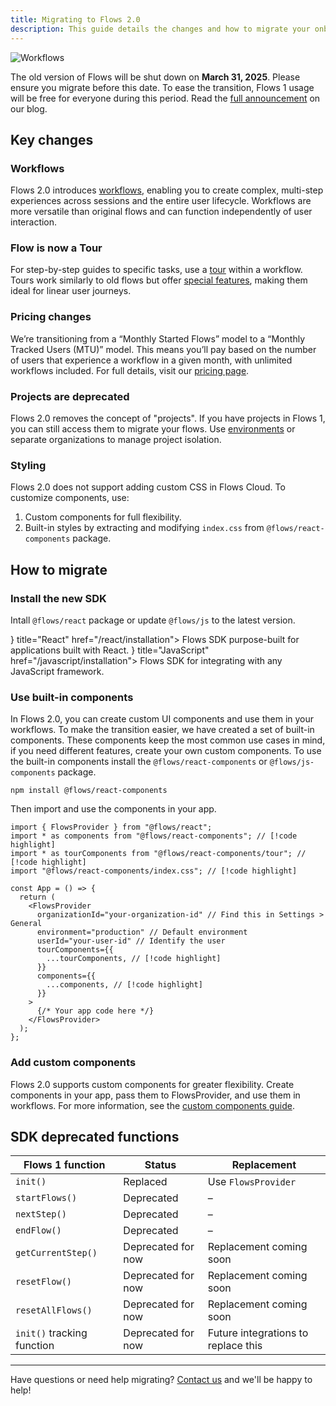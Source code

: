 ```yaml
---
title: Migrating to Flows 2.0
description: This guide details the changes and how to migrate your onboarding flows to Flows 2.0
---
```



![Workflows](/workflows/main.png)

The old version of Flows will be shut down on **March 31, 2025**. Please ensure you migrate before
this date. To ease the transition, Flows 1 usage will be free for everyone during this period. Read the [full announcement](https://flows.sh/blog/flows-v2) on our blog.

## Key changes

### Workflows

Flows 2.0 introduces [workflows](/workflows/overview), enabling you to create complex, multi-step experiences across sessions and the entire user lifecycle. Workflows are more versatile than original flows and can function independently of user interaction.

### Flow is now a Tour

For step-by-step guides to specific tasks, use a [tour](/tours) within a workflow. Tours work similarly to old flows but offer [special features](/tours#tours-vs-workflows), making them ideal for linear user journeys.

### Pricing changes

We’re transitioning from a “Monthly Started Flows” model to a “Monthly Tracked Users (MTU)” model. This means you’ll pay based on the number of users that experience a workflow in a given month, with unlimited workflows included. For full details, visit our [pricing page](https://flows.sh/pricing).

### Projects are deprecated

Flows 2.0 removes the concept of "projects". If you have projects in Flows 1, you can still access them to migrate your flows. Use [environments](/environments) or separate organizations to manage project isolation.

### Styling

Flows 2.0 does not support adding custom CSS in Flows Cloud. To customize components, use:

1. Custom components for full flexibility.
2. Built-in styles by extracting and modifying `index.css` from `@flows/react-components` package.

## How to migrate

<Steps>

<Step>

### Install the new SDK

Intall `@flows/react` package or update `@flows/js` to the latest version.

<Cards>
  <Card icon={<React16 />} title="React" href="/react/installation">
    Flows SDK purpose-built for applications built with React.
  </Card>
  <Card icon={<JavaScript16 />} title="JavaScript" href="/javascript/installation">
    Flows SDK for integrating with any JavaScript framework.
  </Card>
</Cards>

</Step>

<Step>

### Use built-in components

In Flows 2.0, you can create custom UI components and use them in your workflows. To make the transition easier, we have created a set of built-in components. These components keep the most common use cases in mind, if you need different features, create your own custom components. To use the built-in components install the `@flows/react-components` or `@flows/js-components` package.

```package-install
npm install @flows/react-components
```

Then import and use the components in your app.

```tsx title="layout.tsx"
import { FlowsProvider } from "@flows/react";
import * as components from "@flows/react-components"; // [!code highlight]
import * as tourComponents from "@flows/react-components/tour"; // [!code highlight]
import "@flows/react-components/index.css"; // [!code highlight]

const App = () => {
  return (
    <FlowsProvider
      organizationId="your-organization-id" // Find this in Settings > General
      environment="production" // Default environment
      userId="your-user-id" // Identify the user
      tourComponents={{
        ...tourComponents, // [!code highlight]
      }}
      components={{
        ...components, // [!code highlight]
      }}
    >
      {/* Your app code here */}
    </FlowsProvider>
  );
};
```

</Step>

<Step>

### Add custom components

Flows 2.0 supports custom components for greater flexibility. Create components in your app, pass them to FlowsProvider, and use them in workflows. For more information, see the [custom components guide](/create-custom-components).

</Step>

</Steps>

## SDK deprecated functions

| Flows 1 function           | Status             | Replacement                         |
| -------------------------- | ------------------ | ----------------------------------- |
| `init()`                   | Replaced           | Use `FlowsProvider`                 |
| `startFlows()`             | Deprecated         | –                                   |
| `nextStep()`               | Deprecated         | –                                   |
| `endFlow()`                | Deprecated         | –                                   |
| `getCurrentStep()`         | Deprecated for now | Replacement coming soon             |
| `resetFlow()`              | Deprecated for now | Replacement coming soon             |
| `resetAllFlows()`          | Deprecated for now | Replacement coming soon             |
| `init()` tracking function | Deprecated for now | Future integrations to replace this |

---

Have questions or need help migrating? [Contact us](https://flows.sh/contact) and we'll be happy to help!
